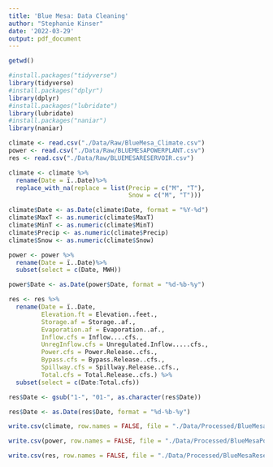 ```yaml
---
title: 'Blue Mesa: Data Cleaning'
author: "Stephanie Kinser"
date: '2022-03-29'
output: pdf_document
---
```


```r
getwd()

#install.packages("tidyverse")
library(tidyverse)
#install.packages("dplyr")
library(dplyr)
#install.packages("lubridate")
library(lubridate)
#install.packages("naniar")
library(naniar)


```

```r

climate <- read.csv("./Data/Raw/BlueMesa_Climate.csv")
power <- read.csv("./Data/Raw/BLUEMESAPOWERPLANT.csv")
res <- read.csv("./Data/Raw/BLUEMESARESERVOIR.csv")

```

```r

climate <- climate %>%
  rename(Date = ï..Date)%>%
  replace_with_na(replace = list(Precip = c("M", "T"),
                                 Snow = c("M", "T")))

climate$Date <- as.Date(climate$Date, format = "%Y-%d")
climate$MaxT <- as.numeric(climate$MaxT)
climate$MinT <- as.numeric(climate$MinT)
climate$Precip <- as.numeric(climate$Precip)
climate$Snow <- as.numeric(climate$Snow)
```

```r

power <- power %>%
  rename(Date = ï..Date)%>%
  subset(select = c(Date, MWH))

power$Date <- as.Date(power$Date, format = "%d-%b-%y")
```


```r

res <- res %>%
  rename(Date = ï..Date,
         Elevation.ft = Elevation..feet.,
         Storage.af = Storage..af.,
         Evaporation.af = Evaporation..af.,
         Inflow.cfs = Inflow....cfs.,
         UnregInflow.cfs = Unregulated.Inflow.....cfs.,
         Power.cfs = Power.Release..cfs.,
         Bypass.cfs = Bypass.Release..cfs.,
         Spillway.cfs = Spillway.Release..cfs.,
         Total.cfs = Total.Release..cfs.) %>%
  subset(select = c(Date:Total.cfs))

res$Date <- gsub("1-", "01-", as.character(res$Date))

res$Date <- as.Date(res$Date, format = "%d-%b-%y")
```
 
 
```r
write.csv(climate, row.names = FALSE, file = "./Data/Processed/BlueMesaClimate.csv")

write.csv(power, row.names = FALSE, file = "./Data/Processed/BlueMesaPower.csv")

write.csv(res, row.names = FALSE, file = "./Data/Processed/BlueMesaReservoir.csv")
```

 